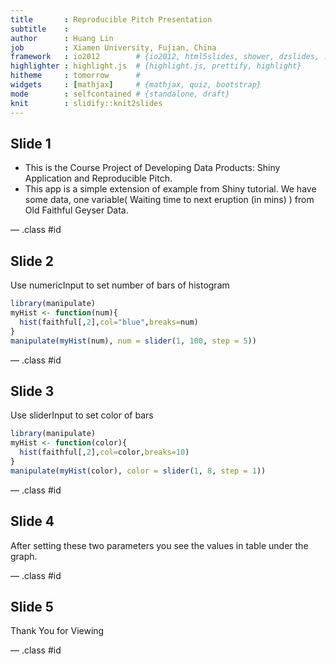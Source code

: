 ```yaml
---
title       : Reproducible Pitch Presentation
subtitle    : 
author      : Huang Lin
job         : Xiamen University, Fujian, China
framework   : io2012        # {io2012, html5slides, shower, dzslides, ...}
highlighter : highlight.js  # {highlight.js, prettify, highlight}
hitheme     : tomorrow      # 
widgets     : [mathjax]     # {mathjax, quiz, bootstrap}
mode        : selfcontained # {standalone, draft}
knit        : slidify::knit2slides
---
```


## Slide 1

- This is the Course Project of Developing Data Products: Shiny Application and Reproducible Pitch.
- This app is a simple extension of example from Shiny tutorial. We have some data, one variable( Waiting time to next eruption (in mins) ) from Old Faithful Geyser Data.

--- .class #id 

## Slide 2

Use numericInput to set number of bars of histogram
```r
library(manipulate)
myHist <- function(num){
  hist(faithful[,2],col="blue",breaks=num)
}
manipulate(myHist(num), num = slider(1, 100, step = 5))
```

--- .class #id 

## Slide 3

Use sliderInput to set color of bars
```r
library(manipulate)
myHist <- function(color){
  hist(faithful[,2],col=color,breaks=10)
}
manipulate(myHist(color), color = slider(1, 8, step = 1))
```

--- .class #id 

## Slide 4

After setting these two parameters you see the values in table under the graph.

--- .class #id

## Slide 5

Thank You for Viewing

--- .class #id 



